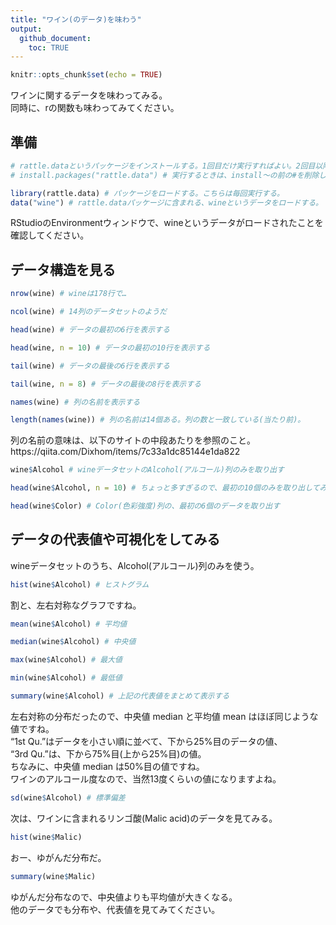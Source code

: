 ---
title: "ワイン(のデータ)を味わう"
output: 
  github_document:
    toc: TRUE
---

```{r setup, include=FALSE}
knitr::opts_chunk$set(echo = TRUE)
```

ワインに関するデータを味わってみる。  
同時に、rの関数も味わってみてください。

## 準備

```{r}
# rattle.dataというパッケージをインストールする。1回目だけ実行すればよい。2回目以降は実行不要。
# install.packages("rattle.data") # 実行するときは、install～の前の#を削除してください。
```

```{r}
library(rattle.data) # パッケージをロードする。こちらは毎回実行する。
data("wine") # rattle.dataパッケージに含まれる、wineというデータをロードする。
```

RStudioのEnvironmentウィンドウで、wineというデータがロードされたことを確認してください。  

## データ構造を見る

```{r}
nrow(wine) # wineは178行で…

ncol(wine) # 14列のデータセットのようだ

head(wine) # データの最初の6行を表示する

head(wine, n = 10) # データの最初の10行を表示する

tail(wine) # データの最後の6行を表示する

tail(wine, n = 8) # データの最後の8行を表示する

names(wine) # 列の名前を表示する

length(names(wine)) # 列の名前は14個ある。列の数と一致している(当たり前)。

```

列の名前の意味は、以下のサイトの中段あたりを参照のこと。  
https://qiita.com/Dixhom/items/7c33a1dc85144e1da822

```{r}
wine$Alcohol # wineデータセットのAlcohol(アルコール)列のみを取り出す

head(wine$Alcohol, n = 10) # ちょっと多すぎるので、最初の10個のみを取り出してみる

head(wine$Color) # Color(色彩強度)列の、最初の6個のデータを取り出す
```

## データの代表値や可視化をしてみる

wineデータセットのうち、Alcohol(アルコール)列のみを使う。

```{r}
hist(wine$Alcohol) # ヒストグラム
```
割と、左右対称なグラフですね。

```{r}
mean(wine$Alcohol) # 平均値

median(wine$Alcohol) # 中央値

max(wine$Alcohol) # 最大値

min(wine$Alcohol) # 最低値

summary(wine$Alcohol) # 上記の代表値をまとめて表示する
```

左右対称の分布だったので、中央値 median と平均値 mean はほぼ同じような値ですね。  
"1st Qu."はデータを小さい順に並べて、下から25%目のデータの値、  
"3rd Qu."は、下から75%目(上から25%目)の値。  
ちなみに、中央値 median は50%目の値ですね。  
ワインのアルコール度なので、当然13度くらいの値になりますよね。 

```{r}
sd(wine$Alcohol) # 標準偏差
```

次は、ワインに含まれるリンゴ酸(Malic acid)のデータを見てみる。

```{r}
hist(wine$Malic)
```

おー、ゆがんだ分布だ。

```{r}
summary(wine$Malic)
```

ゆがんだ分布なので、中央値よりも平均値が大きくなる。  
他のデータでも分布や、代表値を見てみてください。


